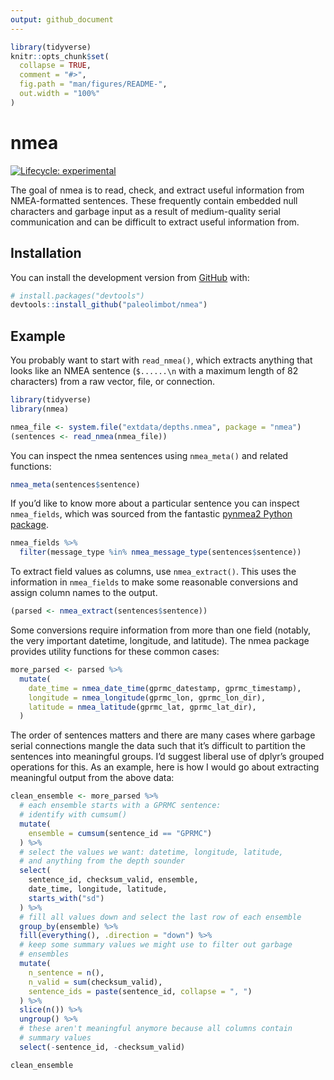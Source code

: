 ```yaml
---
output: github_document
---
```


<!-- README.md is generated from README.Rmd. Please edit that file -->

```r
library(tidyverse)
knitr::opts_chunk$set(
  collapse = TRUE,
  comment = "#>",
  fig.path = "man/figures/README-",
  out.width = "100%"
)
```

# nmea

<!-- badges: start -->
[![Lifecycle: experimental](https://img.shields.io/badge/lifecycle-experimental-orange.svg)](https://lifecycle.r-lib.org/articles/stages.html#experimental)
<!-- badges: end -->

The goal of nmea is to read, check, and extract useful information from NMEA-formatted sentences. These frequently contain embedded null characters and garbage input as a result of medium-quality serial communication and can be difficult to extract useful information from.

## Installation

You can install the development version from [GitHub](https://github.com/) with:

``` r
# install.packages("devtools")
devtools::install_github("paleolimbot/nmea")
```
## Example

You probably want to start with `read_nmea()`, which extracts anything that looks like an NMEA sentence (`$......\n` with a maximum length of 82 characters) from a raw vector, file, or connection.

```r
library(tidyverse)
library(nmea)

nmea_file <- system.file("extdata/depths.nmea", package = "nmea")
(sentences <- read_nmea(nmea_file))
```

You can inspect the nmea sentences using `nmea_meta()` and related functions:

```r
nmea_meta(sentences$sentence)
```

If you'd like to know more about a particular sentence you can inspect `nmea_fields`, which was sourced from the fantastic [pynmea2 Python package](https://github.com/Knio/pynmea2).

```r
nmea_fields %>% 
  filter(message_type %in% nmea_message_type(sentences$sentence))
```

To extract field values as columns, use `nmea_extract()`. This uses the information in `nmea_fields` to make some reasonable conversions and assign column names to the output.

```r
(parsed <- nmea_extract(sentences$sentence))
```

Some conversions require information from more than one field (notably, the very important datetime, longitude, and latitude). The nmea package provides utility functions for these common cases:

```r
more_parsed <- parsed %>% 
  mutate(
    date_time = nmea_date_time(gprmc_datestamp, gprmc_timestamp),
    longitude = nmea_longitude(gprmc_lon, gprmc_lon_dir),
    latitude = nmea_latitude(gprmc_lat, gprmc_lat_dir),
  )
```

The order of sentences matters and there are many cases where garbage serial connections mangle the data such that it's difficult to partition the sentences into meaningful groups. I'd suggest liberal use of dplyr's grouped operations for this. As an example, here is how I would go about extracting meaningful output from the above data:

```r
clean_ensemble <- more_parsed %>% 
  # each ensemble starts with a GPRMC sentence:
  # identify with cumsum()
  mutate(
    ensemble = cumsum(sentence_id == "GPRMC")
  ) %>% 
  # select the values we want: datetime, longitude, latitude,
  # and anything from the depth sounder
  select(
    sentence_id, checksum_valid, ensemble, 
    date_time, longitude, latitude,
    starts_with("sd")
  ) %>% 
  # fill all values down and select the last row of each ensemble
  group_by(ensemble) %>% 
  fill(everything(), .direction = "down") %>%
  # keep some summary values we might use to filter out garbage
  # ensembles
  mutate(
    n_sentence = n(),
    n_valid = sum(checksum_valid),
    sentence_ids = paste(sentence_id, collapse = ", ")
  ) %>% 
  slice(n()) %>% 
  ungroup() %>% 
  # these aren't meaningful anymore because all columns contain
  # summary values
  select(-sentence_id, -checksum_valid)

clean_ensemble
```
